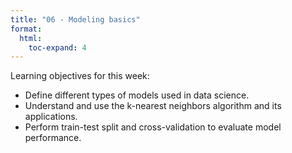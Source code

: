 ```yaml
---
title: "06 - Modeling basics"
format:
  html:
    toc-expand: 4
---
```


Learning objectives for this week:

- Define different types of models used in data science.
- Understand and use the k-nearest neighbors algorithm and its applications.
- Perform train-test split and cross-validation to evaluate model performance.